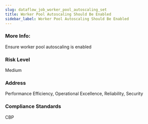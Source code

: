 ```yaml
---
slug: dataflow_job_worker_pool_autoscaling_set
title: Worker Pool Autoscaling Should Be Enabled
sidebar_label: Worker Pool Autoscaling Should Be Enabled
---
```


### More Info:

Ensure worker pool autoscaling is enabled

### Risk Level

Medium

### Address

Performance Efficiency, Operational Excellence, Reliability, Security

### Compliance Standards

CBP

